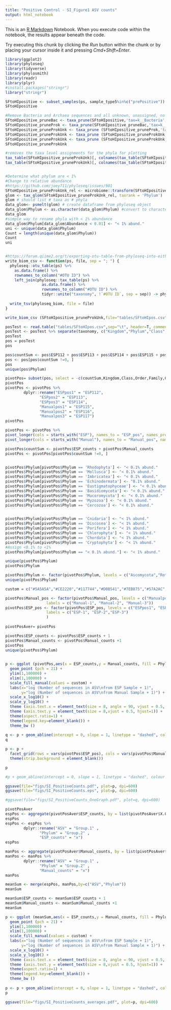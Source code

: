 ```yaml
---
title: "Positive Control - SI_Figure1 ASV counts"
output: html_notebook
---
```


This is an [R Markdown](http://rmarkdown.rstudio.com) Notebook. When you execute code within the notebook, the results appear beneath the code. 

Try executing this chunk by clicking the *Run* button within the chunk or by placing your cursor inside it and pressing *Cmd+Shift+Enter*. 

```r
library(ggplot2)
library(phyloseq)
library(tidyverse)
library(phylosmith)
library(readr)
library(plyr)
#install.packages("stringr")         
library("stringr")                
```

```r
SFtoHIpositive <- subset_samples(ps, sample_type5%in%c("prePositive"))
SFtoHIpositive

#Remove Bacteria and Archaea sequences and all unknown, unassigned, no hit
SFtoHIpositive_pruneBac <- taxa_prune(SFtoHIpositive,'tax=k__Bacteria','Kingdom')
SFtoHIpositive_pruneProk <- taxa_prune(SFtoHIpositive_pruneBac,'tax=k__Archaea','Kingdom')
SFtoHIpositive_pruneProkUnk <- taxa_prune (SFtoHIpositive_pruneProk,'tax=k__unassigned','Kingdom')
SFtoHIpositive_pruneProkUnk <- taxa_prune (SFtoHIpositive_pruneProkUnk,'tax=k__unknown','Kingdom')
SFtoHIpositive_pruneProkUnk <- taxa_prune (SFtoHIpositive_pruneProkUnk,'tax=k__no_hit','Kingdom')
SFtoHIpositive_pruneProkUnk 

#removes the taxa level assignments for the phyla for plotting
tax_table(SFtoHIpositive_pruneProkUnk)[, colnames(tax_table(SFtoHIpositive_pruneProkUnk))] <- gsub(tax_table(SFtoHIpositive_pruneProkUnk)[, colnames(tax_table(SFtoHIpositive_pruneProkUnk))],     pattern = "tax=", replacement = "")
tax_table(SFtoHIpositive_pruneProkUnk)[, colnames(tax_table(SFtoHIpositive_pruneProkUnk))] <- gsub(tax_table(SFtoHIpositive_pruneProkUnk)[, colnames(tax_table(SFtoHIpositive_pruneProkUnk))],     pattern = "[a-z]__", replacement = "")


#Determine what phylum are < 1%
#Change to relative abundance
#https://github.com/joey711/phyloseq/issues/901
SFtoHIpositive_pruneProkUnk_rel <- microbiome::transform(SFtoHIpositive_pruneProkUnk, "compositional")
glom <- tax_glom(SFtoHIpositive_pruneProkUnk_rel, taxrank = 'Phylum')
glom # should list # taxa as # phyla
data_glom<- psmelt(glom) # create dataframe from phyloseq object
data_glom$Phylum <- as.character(data_glom$Phylum) #convert to character
data_glom
#simple way to rename phyla with < 1% abundance
data_glom$Phylum[data_glom$Abundance < 0.01] <- "< 1% abund."
uni <- unique(data_glom$Phylum)
Count = length(unique(data_glom$Phylum))
Count
uni 


#https://forum.qiime2.org/t/exporting-otu-table-from-phyloseq-into-either-biom-or-text-format/19103/6
write_biom_csv <- function(ps, file, sep = "; ") {
  phyloseq::otu_table(ps) %>%
    as.data.frame() %>%
    rownames_to_column("#OTU ID") %>%
    left_join(phyloseq::tax_table(ps) %>% 
                as.data.frame() %>%
                rownames_to_column("#OTU ID") %>% 
                tidyr::unite("taxonomy", !`#OTU ID`, sep = sep)) -> phyloseq_biom
  
  write_tsv(phyloseq_biom, file = file)
}

write_biom_csv (SFtoHIpositive_pruneProkUnk,file="tables/SFtoHIpos.csv")

posTest <- read.table("tables/SFtoHIpos.csv",sep="\t", header=T, comment="")
posTest <- posTest %>% separate(taxonomy, c("Kingdom","Phylum","Class","Order","Family","Genus","Species"))
posTest
pos = posTest
pos

pos$countSum <- pos$ESP112 + pos$ESP113 + pos$ESP114 + pos$ESP115 + pos$ESP116 + pos$ESP117
pos <- pos[pos$countSum !=0, ]
pos
unique(pos$Phylum)

pivotPos= subset(pos, select = -c(countSum,Kingdom,Class,Order,Family,Genus,Species))
pivotPos
pivotPos <- pivotPos %>% 
        dplyr::rename("ESPpos1" = "ESP112",
               "ESPpos2" = "ESP113",
               "ESPpos3" = "ESP114",
               "Manualpos1" = "ESP115",
               "Manualpos2" = "ESP116",
               "Manualpos3" = "ESP117")
pivotPos

pivotPos <- pivotPos %>%  
pivot_longer(cols = starts_with("ESP"), names_to = "ESP_pos", names_prefix = "ESPpos_", values_to = "ESP_counts") %>% 
pivot_longer(cols = starts_with("Manual"), names_to = "Manual_pos", names_prefix = "ManPos_", values_to = "Manual_counts")

pivotPos$countSum <- pivotPos$ESP_counts + pivotPos$Manual_counts
pivotPos <- pivotPos[pivotPos$countSum !=0, ]


pivotPos$Phylum[pivotPos$Phylum == 'Rhodophyta'] <- "< 0.1% abund." 
pivotPos$Phylum[pivotPos$Phylum == 'Mollusca'] <- "< 0.1% abund."
pivotPos$Phylum[pivotPos$Phylum == 'Imbricatea'] <- "< 0.1% abund."
pivotPos$Phylum[pivotPos$Phylum == 'Echinodermata'] <- "0.1% abund."
pivotPos$Phylum[pivotPos$Phylum == 'Eustigmatophyceae'] <- "< 0.1% abund."
pivotPos$Phylum[pivotPos$Phylum == 'Basidiomycota'] <- "< 0.1% abund."
pivotPos$Phylum[pivotPos$Phylum == 'Mucoromycota'] <- "< 0.1% abund."
pivotPos$Phylum[pivotPos$Phylum == 'Myzozoa'] <- "< 0.1% abund."
pivotPos$Phylum[pivotPos$Phylum == 'Cercozoa'] <- "< 0.1% abund."


pivotPos$Phylum[pivotPos$Phylum == 'Cnidaria'] <- "< 1% abund."
pivotPos$Phylum[pivotPos$Phylum == 'Discosea'] <- "< 1% abund."
pivotPos$Phylum[pivotPos$Phylum == 'Porifera'] <- "< 1% abund."
pivotPos$Phylum[pivotPos$Phylum == 'Chlorophyta'] <- "< 1% abund."
pivotPos$Phylum[pivotPos$Phylum == 'Chordata'] <- "< 1% abund."
pivotPos$Phylum[pivotPos$Phylum == 'Cryptophyta'] <- "< 1% abund."
#Assign <0.1% to <1% 
pivotPos$Phylum[pivotPos$Phylum == "< 0.1% abund."] <- "< 1% abund."

unique(pivotPos$Phylum)
pivotPos$Phylum

pivotPos$Phylum <- factor(pivotPos$Phylum, levels = c("Ascomycota","Rotifera","Bacillariophyta","Picozoa","Ochrophyta","Haptista","Oomycota","Annelida","Arthropoda","unassigned","< 1% abund."))
unique(pivotPos$Phylum)

custom = c("#5A5A5A","#CE2220","#117744","#D0B541","#7EB875","#57A2AC","#AA4455","#F9ECCC","#B997C7","#D3D3D3","#000000")

pivotPos$Manual_pos <- factor(pivotPos$Manual_pos, levels = c("Manualpos1", "Manualpos2", "Manualpos3"), 
                  labels = c("Manual-1", "Manual-2", "Manual-3"))
pivotPos$ESP_pos <- factor(pivotPos$ESP_pos, levels = c("ESPpos1", "ESPpos2", "ESPpos3"),
                  labels = c("ESP-1", "ESP-2","ESP-3")
                  )
 
pivotPosAver= pivotPos

pivotPos$ESP_counts <- pivotPos$ESP_counts + 1
pivotPos$Manual_counts <- pivotPos$Manual_counts +1
pivotPos
unique(pivotPos$Phylum)
 

p <- ggplot (pivotPos,aes(x = ESP_counts,y = Manual_counts, fill = Phylum)) + 
  geom_point (pch = 21) +
  ylim(1,100000) +
  xlim(1,100000) +
  scale_fill_manual(values = custom) +
  labs(x="log (Number of sequences in ASV\nfrom ESP Sample + 1)",
       y="log (Number of sequences in ASV\nfrom Manual Sample + 1)") +
  scale_x_log10() +
  scale_y_log10() +
  theme (axis.text.x = element_text(size = 8, angle = 90, vjust = 0.5, hjust=1)) +
  theme (axis.text.y = element_text(size = 8,vjust = 0.5, hjust=1)) +
  theme(aspect.ratio=1) +
  theme(legend.key=element_blank()) +
  theme_bw ()
  
q <- p + geom_abline(intercept = 0, slope = 1, linetype = "dashed", colour = "grey")
q

p <- p + 
  facet_grid(rows = vars(pivotPos$ESP_pos), cols = vars(pivotPos$Manual_pos)) +
  theme(strip.background = element_blank())

p

#p + geom_abline(intercept = 0, slope = 1, linetype = "dashed", colour = "grey")

ggsave(file="figs/SI_PositiveCounts.pdf", plot=p, dpi=600)
ggsave(file="figs/SI_PositiveCounts.eps", plot=p, dpi=600)

#ggsave(file="figs/SI_PositiveCounts_OneGraph.pdf", plot=q, dpi=600)
```

```r
pivotPosAver
espPos <- aggregate(pivotPosAver$ESP_counts, by = list(pivotPosAver$X.OTU.ID, pivotPosAver$Phylum), FUN=mean) 
espPos
espPos <- espPos %>% 
        dplyr::rename("ASV" = "Group.1" ,
               "Phylum" = "Group.2" ,
               "ESP_counts" = "x")
espPos

manPos <- aggregate(pivotPosAver$Manual_counts, by = list(pivotPosAver$X.OTU.ID, pivotPosAver$Phylum), FUN=mean) 
manPos <- manPos %>% 
        dplyr::rename("ASV" = "Group.1" ,
               "Phylum" = "Group.2" ,
               "Manual_counts" = "x")
manPos

meanSum <- merge(espPos, manPos,by=c("ASV","Phylum")) 
meanSum

meanSum$ESP_counts <- meanSum$ESP_counts + 1
meanSum$Manual_counts <- meanSum$Manual_counts +1
meanSum

p <- ggplot (meanSum,aes(x = ESP_counts,y = Manual_counts, fill = Phylum)) + 
  geom_point (pch = 21) +
  ylim(1,100000) +
  xlim(1,100000) +
  scale_fill_manual(values = custom) +
  labs(x="log (Number of sequences in ASV\nfrom ESP Sample + 1)",
       y="log (Number of sequences in ASV\nfrom Manual Sample + 1)") +
  scale_x_log10() +
  scale_y_log10() +
  theme (axis.text.x = element_text(size = 8, angle = 90, vjust = 0.5, hjust=1)) +
  theme (axis.text.y = element_text(size = 8,vjust = 0.5, hjust=1)) +
  theme(aspect.ratio=1) +
  theme(legend.key=element_blank()) +
  theme_bw ()
  
p <- p + geom_abline(intercept = 0, slope = 1, linetype = "dashed", colour = "grey")
p

ggsave(file="figs/SI_PositiveCounts_averages.pdf", plot=p, dpi=600)

```
